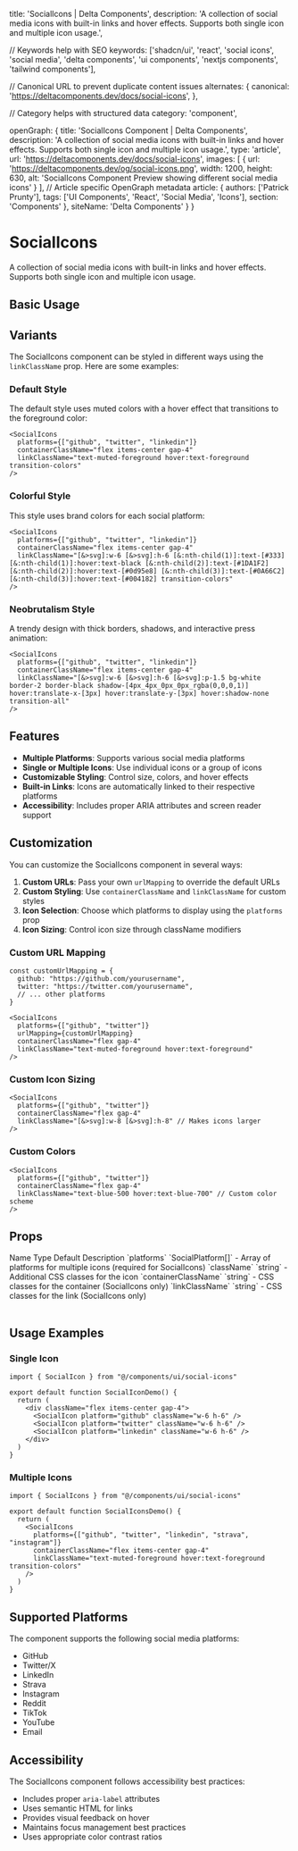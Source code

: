   title: 'SocialIcons | Delta Components',
  description: 'A collection of social media icons with built-in links and hover effects. Supports both single icon and multiple icon usage.',

  // Keywords help with SEO
  keywords: ['shadcn/ui', 'react', 'social icons', 'social media', 'delta components', 'ui components', 'nextjs components', 'tailwind components'],

  // Canonical URL to prevent duplicate content issues
  alternates: {
    canonical: 'https://deltacomponents.dev/docs/social-icons',
  },

  // Category helps with structured data
  category: 'component',

  openGraph: {
    title: 'SocialIcons Component | Delta Components',
    description: 'A collection of social media icons with built-in links and hover effects. Supports both single icon and multiple icon usage.',
    type: 'article',
    url: 'https://deltacomponents.dev/docs/social-icons',
    images: [
      {
        url: 'https://deltacomponents.dev/og/social-icons.png',
        width: 1200,
        height: 630,
        alt: 'SocialIcons Component Preview showing different social media icons'
      }
    ],
    // Article specific OpenGraph metadata
    article: {
      authors: ['Patrick Prunty'],
      tags: ['UI Components', 'React', 'Social Media', 'Icons'],
      section: 'Components'
    },
    siteName: 'Delta Components'
  }
}

# SocialIcons

A collection of social media icons with built-in links and hover effects. Supports both single icon and multiple icon usage.

## Basic Usage

<ComponentTabs name="social-icons-basic" />

<InstallationInstructions componentName="social-icons" />

## Variants

The SocialIcons component can be styled in different ways using the `linkClassName` prop. Here are some examples:

<ComponentTabs name="social-icons-variants" />

### Default Style
The default style uses muted colors with a hover effect that transitions to the foreground color:

```tsx
<SocialIcons
  platforms={["github", "twitter", "linkedin"]}
  containerClassName="flex items-center gap-4"
  linkClassName="text-muted-foreground hover:text-foreground transition-colors"
/>
```

### Colorful Style
This style uses brand colors for each social platform:

```tsx
<SocialIcons
  platforms={["github", "twitter", "linkedin"]}
  containerClassName="flex items-center gap-4"
  linkClassName="[&>svg]:w-6 [&>svg]:h-6 [&:nth-child(1)]:text-[#333] [&:nth-child(1)]:hover:text-black [&:nth-child(2)]:text-[#1DA1F2] [&:nth-child(2)]:hover:text-[#0d95e8] [&:nth-child(3)]:text-[#0A66C2] [&:nth-child(3)]:hover:text-[#004182] transition-colors"
/>
```

### Neobrutalism Style
A trendy design with thick borders, shadows, and interactive press animation:

```tsx
<SocialIcons
  platforms={["github", "twitter", "linkedin"]}
  containerClassName="flex items-center gap-4"
  linkClassName="[&>svg]:w-6 [&>svg]:h-6 [&>svg]:p-1.5 bg-white border-2 border-black shadow-[4px_4px_0px_0px_rgba(0,0,0,1)] hover:translate-x-[3px] hover:translate-y-[3px] hover:shadow-none transition-all"
/>
```

## Features

- **Multiple Platforms**: Supports various social media platforms
- **Single or Multiple Icons**: Use individual icons or a group of icons
- **Customizable Styling**: Control size, colors, and hover effects
- **Built-in Links**: Icons are automatically linked to their respective platforms
- **Accessibility**: Includes proper ARIA attributes and screen reader support

## Customization

You can customize the SocialIcons component in several ways:

1. **Custom URLs**: Pass your own `urlMapping` to override the default URLs
2. **Custom Styling**: Use `containerClassName` and `linkClassName` for custom styles
3. **Icon Selection**: Choose which platforms to display using the `platforms` prop
4. **Icon Sizing**: Control icon size through className modifiers

### Custom URL Mapping

```tsx
const customUrlMapping = {
  github: "https://github.com/yourusername",
  twitter: "https://twitter.com/yourusername",
  // ... other platforms
}

<SocialIcons
  platforms={["github", "twitter"]}
  urlMapping={customUrlMapping}
  containerClassName="flex gap-4"
  linkClassName="text-muted-foreground hover:text-foreground"
/>
```

### Custom Icon Sizing

```tsx
<SocialIcons
  platforms={["github", "twitter"]}
  containerClassName="flex gap-4"
  linkClassName="[&>svg]:w-8 [&>svg]:h-8" // Makes icons larger
/>
```

### Custom Colors

```tsx
<SocialIcons
  platforms={["github", "twitter"]}
  containerClassName="flex gap-4"
  linkClassName="text-blue-500 hover:text-blue-700" // Custom color scheme
/>
```

## Props

<Table>
  <TableHeader>
    <TableRow>
      <TableHead>Name</TableHead>
      <TableHead>Type</TableHead>
      <TableHead>Default</TableHead>
      <TableHead>Description</TableHead>
    </TableRow>
  </TableHeader>
  <TableBody>
    <TableRow>
      <TableCell>`platforms`</TableCell>
      <TableCell>`SocialPlatform[]`</TableCell>
      <TableCell>-</TableCell>
      <TableCell>Array of platforms for multiple icons (required for SocialIcons)</TableCell>
    </TableRow>
    <TableRow>
      <TableCell>`className`</TableCell>
      <TableCell>`string`</TableCell>
      <TableCell>-</TableCell>
      <TableCell>Additional CSS classes for the icon</TableCell>
    </TableRow>
    <TableRow>
      <TableCell>`containerClassName`</TableCell>
      <TableCell>`string`</TableCell>
      <TableCell>-</TableCell>
      <TableCell>CSS classes for the container (SocialIcons only)</TableCell>
    </TableRow>
    <TableRow>
      <TableCell>`linkClassName`</TableCell>
      <TableCell>`string`</TableCell>
      <TableCell>-</TableCell>
      <TableCell>CSS classes for the link (SocialIcons only)</TableCell>
    </TableRow>
  </TableBody>
</Table>

## Usage Examples

### Single Icon

```tsx
import { SocialIcon } from "@/components/ui/social-icons"

export default function SocialIconDemo() {
  return (
    <div className="flex items-center gap-4">
      <SocialIcon platform="github" className="w-6 h-6" />
      <SocialIcon platform="twitter" className="w-6 h-6" />
      <SocialIcon platform="linkedin" className="w-6 h-6" />
    </div>
  )
}
```

### Multiple Icons

```tsx
import { SocialIcons } from "@/components/ui/social-icons"

export default function SocialIconsDemo() {
  return (
    <SocialIcons
      platforms={["github", "twitter", "linkedin", "strava", "instagram"]}
      containerClassName="flex items-center gap-4"
      linkClassName="text-muted-foreground hover:text-foreground transition-colors"
    />
  )
}
```

## Supported Platforms

The component supports the following social media platforms:

- GitHub
- Twitter/X
- LinkedIn
- Strava
- Instagram
- Reddit
- TikTok
- YouTube
- Email

## Accessibility

The SocialIcons component follows accessibility best practices:

- Includes proper `aria-label` attributes
- Uses semantic HTML for links
- Provides visual feedback on hover
- Maintains focus management best practices
- Uses appropriate color contrast ratios
